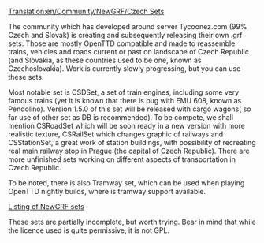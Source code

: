 [[Translation:en/Community/NewGRF/Czech Sets]]
{{en/Community/NewGRF/Infobox NewGRF|setname= CSDSet, CSRoadSet, CSDSignalSet,CSTramSet, CSBusSet, CSStationSet, CSIndustrySet
|screenshot= 
|artist= Darkwalker, Greyfur, Marek, MiJ, Pedro_Zawislak, Peva(Hydrolog), Pnaky, Přebral and other contributors
|coder= Laura, Minime, Pedro_Zawislak, ufoun and other contributors 
|focus= en/Addons Complete renewal to fit one country (train, carriages, roads, signals, railway graphics, tramways (working with nightly only), buses, stations, industry graphic renewal.
|homepage=ttd.tycoonez.com/?id=16 (english)
|homepagename= Tycoonez.com:munity >> TTD >> Our work
}}

The community which has developed around server Tycoonez.com (99% Czech and Slovak) is creating and subsequently releasing their own .grf sets. Those are  mostly OpenTTD compatible and made to reassemble trains, vehicles and roads current or past on landscape of Czech Republic (and Slovakia, as these countries used to be one, known as Czechoslovakia). Work is currently slowly progressing, but you can use these sets.

Most notable set is CSDSet, a set of train engines, including some very famous trains (yet it is known that there is bug with EMU 608, known as Pendolino). Version 1.5.0 of this set will be released with cargo wagons( so far use of other set as DB is recommended). To be compete, we shall mention CSRoadSet which will be soon ready in a new version with more realistic texture, CSRailSet which changes graphic of railways and CSStationSet, a great work of station buildings, with possibility of recreating real main railway stop in Prague (the capital of Czech Republic). There are more unfinished sets working on different aspects of transportation in Czech Republic.

To be noted, there is also Tramway set, which can be used when playing OpenTTD nightly builds, where is tramway support available.

[http://ttd.tycoonez.com/?id=16 Listing of NewGRF sets]

These sets are partially incomplete, but worth trying.
Bear in mind that while the licence used is quite permissive, it is not GPL.